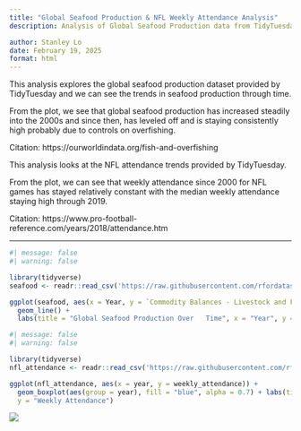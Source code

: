 ```yaml
---
title: "Global Seafood Production & NFL Weekly Attendance Analysis"
description: Analysis of Global Seafood Production data from TidyTuesday and Exploring NFL attendance trends from TidyTuesday & Global Seafood

author: Stanley Lo
date: February 19, 2025
format: html
---
```


This analysis explores the global seafood production dataset provided by TidyTuesday and we can see the trends in seafood production through time.

From the plot, we see that global seafood production has increased steadily into the 2000s and since then, has leveled off and is staying consistently high probably due to controls on overfishing.

Citation: https://ourworldindata.org/fish-and-overfishing

This analysis looks at the NFL attendance trends provided by TidyTuesday.

From the plot, we can see that weekly attendance since 2000 for NFL games has stayed relatively constant with the median weekly attendance staying high through 2019.

Citation: https://www.pro-football-reference.com/years/2018/attendance.htm

------------------------------------------------------------------------

```r
#| message: false
#| warning: false

library(tidyverse)
seafood <- readr::read_csv('https://raw.githubusercontent.com/rfordatascience/tidytuesday/master/data/2021/2021-10-12/seafood-and-fish-production-thousand-tonnes.csv')

ggplot(seafood, aes(x = Year, y = `Commodity Balances - Livestock and Fish Primary Equivalent - Pelagic Fish - 2763 - Production - 5510 - tonnes`)) +
  geom_line() +
  labs(title = "Global Seafood Production Over   Time", x = "Year", y = "Production (tonnes)")

```

```r
#| message: false
#| warning: false

library(tidyverse)
nfl_attendance <- readr::read_csv('https://raw.githubusercontent.com/rfordatascience/tidytuesday/main/data/2020/2020-02-04/attendance.csv')

ggplot(nfl_attendance, aes(x = year, y = weekly_attendance)) +
  geom_boxplot(aes(group = year), fill = "blue", alpha = 0.7) + labs(title = "NFL Weekly Attendance by Year", x = "Year", 
  y = "Weekly Attendance")

```

![](images/clipboard-9133593.png)
